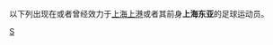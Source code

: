{{Catnav|頁面分類|...|各國足球|中國足球|中国足球俱乐部球员}}
{{Catnav|頁面分類|...|中国体育|中國足球|中国足球俱乐部球员}}

以下列出现在或者曾经效力于[[上海上港集团足球俱乐部|上海上港]]或者其前身'''上海东亚'''的足球运动员。

[[Category:效力中国足球俱乐部的球员|S]]